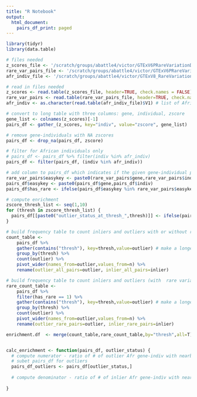 ```yaml
---
title: "R Notebook"
output:
  html_document:
    pairs_df_print: paged
---
```



```r
library(tidyr)
library(data.table)

# files needed
z_scores_file <- '/scratch/groups/abattle4/victor/GTExV6PRareVariationData/archive/data/v8/outliers_medz_zscores.txt'
rare_var_pairs_file <- '/scratch/groups/abattle4/victor/GTExV6PRareVariationData/archive/reference/gene_indiv_variants.txt'
afr_indiv_file <- '/scratch/groups/abattle4/victor/GTExV8_RareVariationData/reference/gtex_v8_wgs_individuals_AFA.txt'

# read in files needed
z_scores <- read.table(z_scores_file, header=TRUE, check.names = FALSE) # wide table with z scores for gene-individual pairs
rare_var_pairs <- read.table(rare_var_pairs_file, header=TRUE, check.names = FALSE) # table of gene-individual pairs with their rare variants
afr_indiv <- as.character(read.table(afr_indiv_file)$V1) # list of African American individuals with WGS

# convert to long table with three columns: gene, individual, zscore
gene_list <- colnames(z_scores)[-1]
pairs_df <- gather_(z_scores, key="indiv", value="zscore", gene_list)

# remove gene-individuals with NA zscores
pairs_df <- drop_na(pairs_df, zscore)

# filter for African individuals only
# pairs_df <- pairs_df %>% filter(indiv %in% afr_indiv)
pairs_df <- filter(pairs_df, (indiv %in% afr_indiv))

# add column to pairs_df which indicates if the given gene-individual pair has at least 1 rare variant within 10kb of gene TSS
rare_var_pairs$easykey <- paste0(rare_var_pairs$gene,rare_var_pairs$indiv)
pairs_df$easykey <- paste0(pairs_df$gene,pairs_df$indiv)
pairs_df$has_rare <- ifelse(pairs_df$easykey %in% rare_var_pairs$easykey,1,0)

# compute enrichment
zscore_thresh_list <- seq(1,10)
for (thresh in zscore_thresh_list) {
  pairs_df[[paste0("outlier_status_at_thresh_",thresh)]] <- ifelse(pairs_df$z_score > thresh, "outlier","inlier")
}

# build frequency table to count inliers and outliers with or without rare variants
count_table <-
    pairs_df %>% 
    gather(contains("thresh"), key=thresh,value=outlier) # make a longer table %>% 
    group_by(thresh) %>%
    count(outlier) %>%
    pivot_wider(names_from=outlier,values_from=n) %>% 
    rename(outlier_all_pairs=outlier, inlier_all_pairs=inlier)

# build frequency table to count inliers and outliers (with  rare variants)
rare_count_table <- 
    pairs_df %>%
    filter(has_rare == 1) %>%
    gather(contains("thresh"), key=thresh,value=outlier) # make a longer table %>%
    group_by(thresh) %>%
    count(outlier) %>%
    pivot_wider(names_from=outlier,values_from=n) %>% 
    rename(outlier_rare_pairs=outlier, inlier_rare_pairs=inlier) 

enrichment.df  <- merge(count_table,rare_count_table,by="thresh",all=T) %>% mutate(numerator=outlier_rare_pairs/outlier_all_pairs, denominator=inlier_rare_pairs/inlier_all_pairs, enrichment=numerator/denominator)


calc_enrichment <- function(pairs_df, outlier_status) {
  # compute numerator - ratio of # of outlier Afr gene-indiv with nearby rare variant to # of outlier Afr gene-indiv pairs
  # subet pairs_df for outliers
  pairs_df_outliers <- pairs_df[outlier_status,]
    
  # compute denominator - ratio of # of inlier Afr gene-indiv with nearby rare variant to # of inlier Afr gene-indiv pairs
  
}


```
